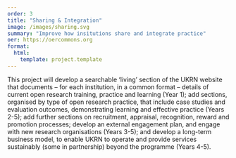 ```yaml
---
order: 3
title: "Sharing & Integration"
image: /images/sharing.svg
summary: "Improve how insitutions share and integrate practice"
oer: https://oercommons.org
format:
  html:
    template: project.template
---
```


This project will develop a searchable ‘living’ section of the UKRN website that documents – for each institution, in a common format – details of current open research training, practice and learning (Year 1); add sections, organised by type of open research practice, that include case studies and evaluation outcomes, demonstrating learning and effective practice (Years 2-5); add further sections on recruitment, appraisal, recognition, reward and promotion processes; develop an external engagement plan, and engage with new research organisations (Years 3-5); and develop a long-term business model, to enable UKRN to operate and provide services sustainably (some in partnership) beyond the programme (Years 4-5).